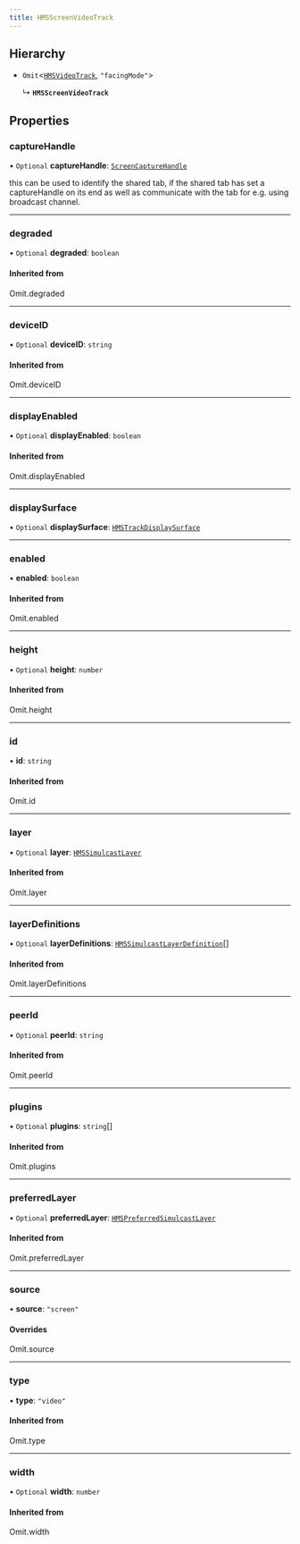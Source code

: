 ```yaml
---
title: HMSScreenVideoTrack
---
```


## Hierarchy

- `Omit`<[`HMSVideoTrack`](/api-reference/javascript/v2/interfaces/HMSVideoTrack), `"facingMode"`\>

  ↳ **`HMSScreenVideoTrack`**

## Properties

### captureHandle

• `Optional` **captureHandle**: [`ScreenCaptureHandle`](/api-reference/javascript/v2/interfaces/ScreenCaptureHandle)

this can be used to identify the shared tab, if
the shared tab has set a captureHandle on its end as well as communicate
with the tab for e.g. using broadcast channel.

---

### degraded

• `Optional` **degraded**: `boolean`

#### Inherited from

Omit.degraded

---

### deviceID

• `Optional` **deviceID**: `string`

#### Inherited from

Omit.deviceID

---

### displayEnabled

• `Optional` **displayEnabled**: `boolean`

#### Inherited from

Omit.displayEnabled

---

### displaySurface

• `Optional` **displaySurface**: [`HMSTrackDisplaySurface`](/api-reference/javascript/v2/home/content#hmstrackdisplaysurface)

---

### enabled

• **enabled**: `boolean`

#### Inherited from

Omit.enabled

---

### height

• `Optional` **height**: `number`

#### Inherited from

Omit.height

---

### id

• **id**: `string`

#### Inherited from

Omit.id

---

### layer

• `Optional` **layer**: [`HMSSimulcastLayer`](/api-reference/javascript/v2/enums/HMSSimulcastLayer)

#### Inherited from

Omit.layer

---

### layerDefinitions

• `Optional` **layerDefinitions**: [`HMSSimulcastLayerDefinition`](/api-reference/javascript/v2/interfaces/HMSSimulcastLayerDefinition)[]

#### Inherited from

Omit.layerDefinitions

---

### peerId

• `Optional` **peerId**: `string`

#### Inherited from

Omit.peerId

---

### plugins

• `Optional` **plugins**: `string`[]

#### Inherited from

Omit.plugins

---

### preferredLayer

• `Optional` **preferredLayer**: [`HMSPreferredSimulcastLayer`](/api-reference/javascript/v2/modules#hmspreferredsimulcastlayer)

#### Inherited from

Omit.preferredLayer

---

### source

• **source**: `"screen"`

#### Overrides

Omit.source

---

### type

• **type**: `"video"`

#### Inherited from

Omit.type

---

### width

• `Optional` **width**: `number`

#### Inherited from

Omit.width
